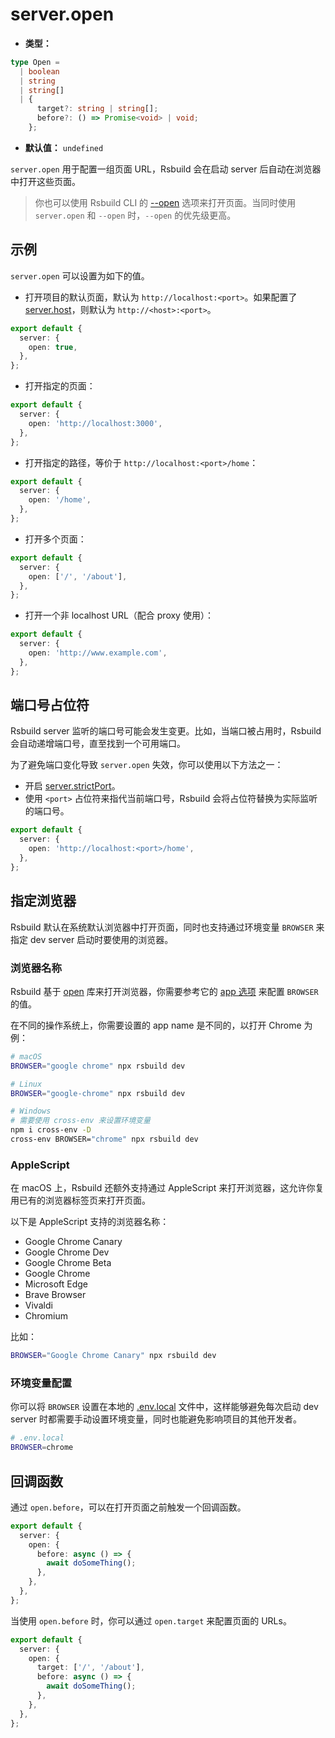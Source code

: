 # server.open

- **类型：**

```ts
type Open =
  | boolean
  | string
  | string[]
  | {
      target?: string | string[];
      before?: () => Promise<void> | void;
    };
```

- **默认值：** `undefined`

`server.open` 用于配置一组页面 URL，Rsbuild 会在启动 server 后自动在浏览器中打开这些页面。

> 你也可以使用 Rsbuild CLI 的 [--open](/guide/basic/cli#打开页面) 选项来打开页面。当同时使用 `server.open` 和 `--open` 时，`--open` 的优先级更高。

## 示例

`server.open` 可以设置为如下的值。

- 打开项目的默认页面，默认为 `http://localhost:<port>`。如果配置了 [server.host](/config/server/host)，则默认为 `http://<host>:<port>`。

```ts title="rsbuild.config.ts"
export default {
  server: {
    open: true,
  },
};
```

- 打开指定的页面：

```ts title="rsbuild.config.ts"
export default {
  server: {
    open: 'http://localhost:3000',
  },
};
```

- 打开指定的路径，等价于 `http://localhost:<port>/home`：

```ts title="rsbuild.config.ts"
export default {
  server: {
    open: '/home',
  },
};
```

- 打开多个页面：

```ts title="rsbuild.config.ts"
export default {
  server: {
    open: ['/', '/about'],
  },
};
```

- 打开一个非 localhost URL（配合 proxy 使用）：

```ts title="rsbuild.config.ts"
export default {
  server: {
    open: 'http://www.example.com',
  },
};
```

## 端口号占位符

Rsbuild server 监听的端口号可能会发生变更。比如，当端口被占用时，Rsbuild 会自动递增端口号，直至找到一个可用端口。

为了避免端口变化导致 `server.open` 失效，你可以使用以下方法之一：

- 开启 [server.strictPort](/config/server/strict-port)。
- 使用 `<port>` 占位符来指代当前端口号，Rsbuild 会将占位符替换为实际监听的端口号。

```ts title="rsbuild.config.ts"
export default {
  server: {
    open: 'http://localhost:<port>/home',
  },
};
```

## 指定浏览器

Rsbuild 默认在系统默认浏览器中打开页面，同时也支持通过环境变量 `BROWSER` 来指定 dev server 启动时要使用的浏览器。

### 浏览器名称

Rsbuild 基于 [open](https://github.com/sindresorhus/open) 库来打开浏览器，你需要参考它的 [app 选项](https://github.com/sindresorhus/open?tab=readme-ov-file#app) 来配置 `BROWSER` 的值。

在不同的操作系统上，你需要设置的 app name 是不同的，以打开 Chrome 为例：

```bash
# macOS
BROWSER="google chrome" npx rsbuild dev

# Linux
BROWSER="google-chrome" npx rsbuild dev

# Windows
# 需要使用 cross-env 来设置环境变量
npm i cross-env -D
cross-env BROWSER="chrome" npx rsbuild dev
```

### AppleScript

在 macOS 上，Rsbuild 还额外支持通过 AppleScript 来打开浏览器，这允许你复用已有的浏览器标签页来打开页面。

以下是 AppleScript 支持的浏览器名称：

- Google Chrome Canary
- Google Chrome Dev
- Google Chrome Beta
- Google Chrome
- Microsoft Edge
- Brave Browser
- Vivaldi
- Chromium

比如：

```bash
BROWSER="Google Chrome Canary" npx rsbuild dev
```

### 环境变量配置

你可以将 `BROWSER` 设置在本地的 [.env.local](/guide/advanced/env-vars#env-文件) 文件中，这样能够避免每次启动 dev server 时都需要手动设置环境变量，同时也能避免影响项目的其他开发者。

```bash
# .env.local
BROWSER=chrome
```

## 回调函数

通过 `open.before`，可以在打开页面之前触发一个回调函数。

```ts title="rsbuild.config.ts"
export default {
  server: {
    open: {
      before: async () => {
        await doSomeThing();
      },
    },
  },
};
```

当使用 `open.before` 时，你可以通过 `open.target` 来配置页面的 URLs。

```ts title="rsbuild.config.ts"
export default {
  server: {
    open: {
      target: ['/', '/about'],
      before: async () => {
        await doSomeThing();
      },
    },
  },
};
```
